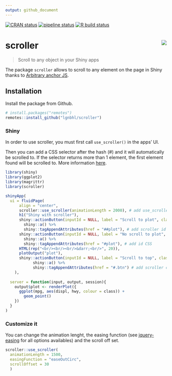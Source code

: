 ```yaml
---
output: github_document
---
```


<!-- README.md is generated from README.Rmd. Please edit that file -->

<!-- badges: start -->
[![CRAN status](https://www.r-pkg.org/badges/version/scroller)](https://CRAN.R-project.org/package=aniview)
[![pipeline status](https://gitlab.com/lgnbhl/scroller/badges/master/pipeline.svg)](https://gitlab.com/lgnbhl/scroller/pipelines)
[![R build status](https://github.com/lgnbhl/scroller/workflows/R-CMD-check/badge.svg)](https://github.com/lgnbhl/scroller/actions)
<!-- badges: end -->

# scroller <img src="man/figures/logo.png" align="right" />

> Scroll to any object in your Shiny apps

The package `scroller` allows to scroll to any element on the page in Shiny thanks to [Arbitrary anchor JS](http://arbitrary-anchor.briangonzalez.org/).

## Installation

Install the package from Github.

```r
# install.packages("remotes")
remotes::install_github("lgnbhl/scroller")
```

### Shiny

In order to use scroller, you must first call `use_scroller()` in the apps' UI. 

Then you can add a CSS selector after the hash (#) and it will automatically be scrolled to. If the selector returns more than 1 element, the first element found will be scrolled to. More information [here](https://github.com/briangonzalez/jquery.arbitrary-anchor.js#usage).

```r
library(shiny)
library(ggplot2)
library(magrittr)
library(scroller)

shinyApp(
  ui = fluidPage(
      align = "center",
      scroller::use_scroller(animationLength = 2000), # add use_scroller() in the UI
      h1("Shiny with scroller"),
      shiny::actionButton(inputId = NULL, label = "Scroll to plot", class = "btn-success") %>%
        shiny::a() %>%
        shiny::tagAppendAttributes(href = "##plot"), # add scroller id CSS 
      shiny::actionButton(inputId = NULL, label = "No scroll to plot", class = "btn-primary") %>%
        shiny::a() %>%
        shiny::tagAppendAttributes(href = "#plot"), # add id CSS 
      HTML(rep("<br/><br/><br/>&darr;<br/>", 20)),
      plotOutput("plot"),
      shiny::actionButton(inputId = NULL, label = "Scroll to top", class = "btn-success") %>%
            shiny::a() %>%
            shiny::tagAppendAttributes(href = "#.btn") # add scroller class reference
    ),
  
  server = function(input, output, session){
    output$plot <- renderPlot({
      ggplot(mpg, aes(displ, hwy, colour = class)) + 
        geom_point()
    })
  }
)
```

### Customize it

You can change the animation lenght, the easing function (see [jquery-easing](http://gsgd.co.uk/sandbox/jquery/easing/) for all options availables) and the scroll off set.

```r
scroller::use_scroller(
  animationLength = 1500, 
  easingFunction = "easeOutCirc",
  scrollOffset = 30
  )
```
